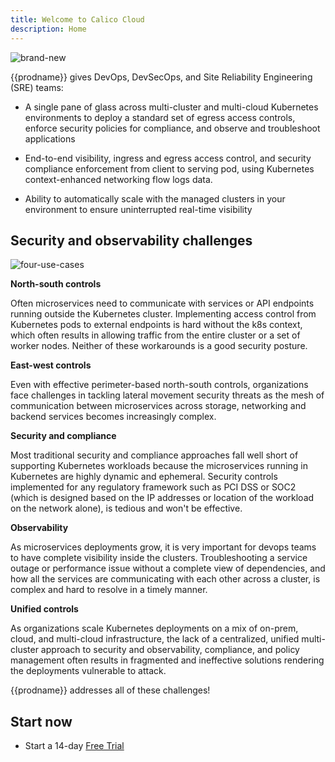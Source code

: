 ```yaml
---
title: Welcome to Calico Cloud
description: Home
---
```


![brand-new](/img/calico-cloud/brand-new.png)

{{prodname}} gives DevOps, DevSecOps, and Site Reliability Engineering (SRE) teams:

- A single pane of glass across multi-cluster and multi-cloud Kubernetes environments to deploy a standard set of egress access controls, enforce security policies for compliance, and observe and troubleshoot applications 

- End-to-end visibility, ingress and egress access control, and security compliance enforcement from client to serving pod, using Kubernetes context-enhanced networking flow logs data. 

- Ability to automatically scale with the managed clusters in your environment to ensure uninterrupted real-time visibility

## Security and observability challenges

![four-use-cases](/img/calico-cloud/four-use-cases.png)

**North-south controls**

Often microservices need to communicate with services or API endpoints running outside the Kubernetes cluster. Implementing access control from Kubernetes pods to external endpoints is hard without the k8s context, which often results in allowing traffic from the entire cluster or a set of worker nodes. Neither of these workarounds is a good security posture. 

**East-west controls**

Even with effective perimeter-based north-south controls, organizations face challenges in tackling lateral movement security threats as the mesh of communication between microservices across storage, networking and backend services becomes increasingly complex.

**Security and compliance**

 Most traditional security and compliance approaches fall well short of supporting Kubernetes workloads because the microservices running in Kubernetes are highly dynamic and ephemeral. Security controls implemented for any regulatory framework such as PCI DSS or SOC2 (which is designed based on the IP addresses or location of the workload on the network alone), is tedious and won't be effective.

**Observability**

As microservices deployments grow, it is very important for devops teams to have complete visibility inside the clusters. Troubleshooting a service outage or performance issue without a complete view of dependencies, and how all the services are communicating with each other across a cluster, is complex and hard to resolve in a timely manner. 

**Unified controls**

 As organizations scale Kubernetes deployments on a mix of on-prem, cloud, and multi-cloud infrastructure, the lack of a centralized, unified multi-cluster approach to security and observability, compliance, and policy management often results in fragmented and ineffective solutions rendering the deployments vulnerable to attack. 

{{prodname}} addresses all of these challenges! 

## Start now

- Start a 14-day [Free Trial](https://www.tigera.io/tigera-products/cloud-trial)
